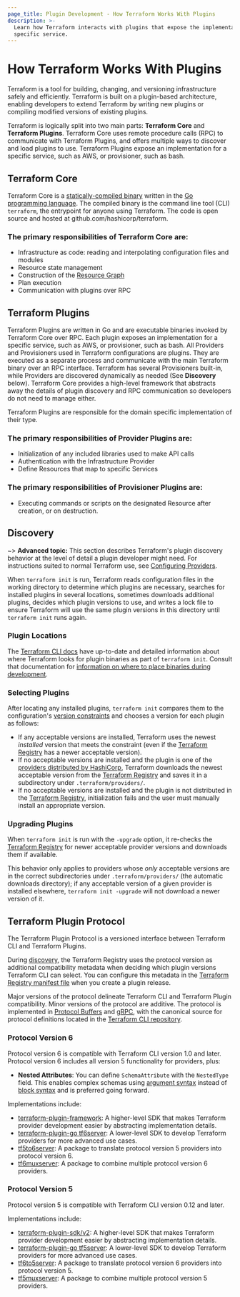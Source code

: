 ```yaml
---
page_title: Plugin Development - How Terraform Works With Plugins
description: >-
  Learn how Terraform interacts with plugins that expose the implementation of a
  specific service.
---
```


# How Terraform Works With Plugins

Terraform is a tool for building, changing, and versioning infrastructure safely
and efficiently. Terraform is built on a plugin-based architecture, enabling
developers to extend Terraform by writing new plugins or compiling modified
versions of existing plugins.

Terraform is logically split into two main parts: **Terraform Core** and
**Terraform Plugins**. Terraform Core uses remote procedure calls (RPC) to
communicate with Terraform Plugins, and offers multiple ways to discover and
load plugins to use.  Terraform Plugins expose an implementation for a specific
service, such as AWS, or provisioner, such as bash.

## Terraform Core

Terraform Core is a [statically-compiled binary][0] written in the [Go
programming language][1]. The compiled binary is the command line tool (CLI)
`terraform`, the entrypoint for anyone using Terraform. The code is open source
and hosted at github.com/hashicorp/terraform.

### The primary responsibilities of Terraform Core are:

- Infrastructure as code: reading and interpolating configuration files and
  modules
- Resource state management
- Construction of the [Resource Graph](/internals/graph)
- Plan execution
- Communication with plugins over RPC

## Terraform Plugins

Terraform Plugins are written in Go and are executable binaries invoked by
Terraform Core over RPC. Each plugin exposes an implementation for a specific
service, such as AWS, or provisioner, such as bash. All Providers and
Provisioners used in Terraform configurations are plugins. They are executed as
a separate process and communicate with the main Terraform binary over an RPC
interface. Terraform has several Provisioners built-in, while Providers are
discovered dynamically as needed (See **Discovery** below). Terraform Core provides
a high-level framework that abstracts away the details of plugin discovery and
RPC communication so developers do not need to manage either.

Terraform Plugins are responsible for the domain specific implementation of
their type.

### The primary responsibilities of Provider Plugins are:

- Initialization of any included libraries used to make API calls
- Authentication with the Infrastructure Provider
- Define Resources that map to specific Services

### The primary responsibilities of Provisioner Plugins are:

- Executing commands or scripts on the designated Resource after creation, or on
  destruction.

## Discovery

~> **Advanced topic:** This section describes Terraform's plugin discovery
behavior at the level of detail a plugin developer might need. For instructions
suited to normal Terraform use, see [Configuring Providers](/language/providers/configuration).

When `terraform init` is run, Terraform reads configuration files in the working
directory to determine which plugins are necessary, searches for installed
plugins in several locations, sometimes downloads additional plugins, decides
which plugin versions to use, and writes a lock file to ensure Terraform will
use the same plugin versions in this directory until `terraform init` runs
again.

### Plugin Locations

The [Terraform CLI
docs](/cli/config/config-file#provider-installation)
have up-to-date and detailed information about where Terraform looks for plugin
binaries as part of `terraform init`. Consult that documentation for
[information on where to place binaries during
development](/cli/config/config-file#development-overrides-for-provider-developers).

### Selecting Plugins

After locating any installed plugins, `terraform init` compares them to the
configuration's [version constraints](/language/providers/configuration#provider-versions)
and chooses a version for each plugin as follows:

- If any acceptable versions are installed, Terraform uses the newest
  _installed_ version that meets the constraint (even if the
  [Terraform Registry](https://registry.terraform.io/)
  has a newer acceptable version).
- If no acceptable versions are installed and the plugin is one of the
  [providers distributed by HashiCorp](/language/providers), Terraform
  downloads the newest acceptable version from the [Terraform Registry](https://registry.terraform.io/)
  and saves it in a subdirectory under `.terraform/providers/`.
- If no acceptable versions are installed and the plugin is not distributed in
  the [Terraform Registry](https://registry.terraform.io/), initialization
  fails and the user must manually install an appropriate version.

### Upgrading Plugins

When `terraform init` is run with the `-upgrade` option, it re-checks the
[Terraform Registry](https://registry.terraform.io/) for newer acceptable
provider versions and downloads them if available.

This behavior only applies to providers whose _only_ acceptable versions are in
the correct subdirectories under `.terraform/providers/` (the automatic downloads
directory); if any acceptable version of a given provider is installed
elsewhere, `terraform init -upgrade` will not download a newer version of it.

## Terraform Plugin Protocol

The Terraform Plugin Protocol is a versioned interface between Terraform CLI and Terraform Plugins.

During [discovery](#discovery), the Terraform Registry uses the protocol version as additional compatibility metadata when deciding which plugin versions Terraform CLI can select. You can configure this metadata in the [Terraform Registry manifest file](/registry/providers/publishing#terraform-registry-manifest-file) when you create a plugin release.

Major versions of the protocol delineate Terraform CLI and Terraform Plugin compatibility. Minor versions of the protocol are additive. The protocol is implemented in [Protocol Buffers](https://developers.google.com/protocol-buffers) and [gRPC](https://grpc.io/), with the canonical source for protocol definitions located in the [Terraform CLI repository](https://github.com/hashicorp/terraform/tree/main/docs/plugin-protocol).

### Protocol Version 6

Protocol version 6 is compatible with Terraform CLI version 1.0 and later. Protocol version 6 includes all version 5 functionality for providers, plus:

* **Nested Attributes**: You can define `SchemaAttribute` with the `NestedType` field. This enables complex schemas using [argument syntax](/language/syntax/configuration#arguments) instead of [block syntax](/language/syntax/configuration#blocks) and is preferred going forward.

Implementations include:

* [terraform-plugin-framework](/plugin/framework): A higher-level SDK that makes Terraform provider development easier by abstracting implementation details.
* [terraform-plugin-go tf6server](https://pkg.go.dev/github.com/hashicorp/terraform-plugin-go/tfprotov6/tf6server): A lower-level SDK to develop Terraform providers for more advanced use cases.
* [tf5to6server](/plugin/mux/translating-protocol-version-5-to-6): A package to translate protocol version 5 providers into protocol version 6.
* [tf6muxserver](/plugin/mux/combining-protocol-version-6-providers): A package to combine multiple protocol version 6 providers.

### Protocol Version 5

Protocol version 5 is compatible with Terraform CLI version 0.12 and later.

Implementations include:

* [terraform-plugin-sdk/v2](/plugin/sdkv2/sdkv2-intro): A higher-level SDK that makes Terraform provider development easier by abstracting implementation details.
* [terraform-plugin-go tf5server](https://pkg.go.dev/github.com/hashicorp/terraform-plugin-go/tfprotov5/tf5server): A lower-level SDK to develop Terraform providers for more advanced use cases.
* [tf6to5server](/plugin/mux/translating-protocol-version-6-to-5): A package to translate protocol version 6 providers into protocol version 5.
* [tf5muxserver](/plugin/mux/combining-protocol-version-5-providers): A package to combine multiple protocol version 5 providers.

[0]: https://en.wikipedia.org/wiki/Static_build#Static_building

[1]: https://golang.org/
